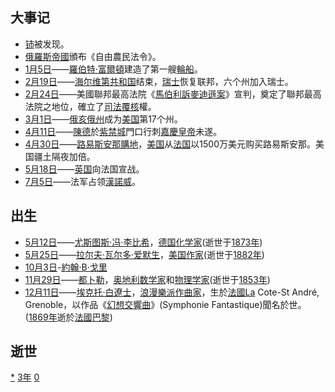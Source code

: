 {{yearTOC|1803|清'''[[嘉庆|嘉庆]]八年'''；越南'''[[嘉隆|嘉隆]]二年'''；日本'''[[享和|享和]]三年'''}}
== 大事记 ==
*[[铈|铈]]被发现。
*[[俄羅斯帝國|俄羅斯帝國]]頒布《自由農民法令》。
*[[1月5日|1月5日]]——[[羅伯特·富爾頓|羅伯特·富爾頓]]建造了第一艘[[輪船|輪船]]。
*[[2月19日|2月19日]]——[[海尔维第共和国|海尔维第共和国]]结束，[[瑞士|瑞士]]恢复联邦，六个州加入瑞士。
*[[2月24日|2月24日]]——美國聯邦最高法院《[[马伯利诉麦迪逊案|馬伯利訴麥迪遜案]]》宣判，奠定了聯邦最高法院之地位，確立了[[司法审查|司法覆核]]權。
*[[3月1日|3月1日]]——[[俄亥俄州|俄亥俄州]]成为[[美國|美国]]第17个州。
*[[4月11日|4月11日]]——[[陳德_(清朝)|陳德]]於[[紫禁城|紫禁城]]門口行刺[[嘉慶皇帝|嘉慶皇帝]]未遂。
*[[4月30日|4月30日]]——[[路易西安納購地|路易斯安那購地]]，[[美国|美国]]从[[法国|法国]]以1500万美元购买路易斯安那。美国疆土隔夜加倍。
*[[5月18日|5月18日]]——[[英国|英国]]向法国宣战。
*[[7月5日|7月5日]]——法军占领[[漢諾威|漢諾威]]。

== 出生 ==
*[[5月12日|5月12日]]——[[尤斯图斯·冯·李比希|尤斯图斯·冯·李比希]]，[[德国|德国]][[化学家|化学家]](逝世于[[1873年|1873年]])
*[[5月25日|5月25日]]——[[拉尔夫·沃尔多·爱默生|拉尔夫·瓦尔多·爱默生]]，[[美国|美国]][[作家|作家]](逝世于[[1882年|1882年]])
*[[10月3日|10月3日]]-[[約翰·B·戈里|約翰·B·戈里]]
*[[11月29日|11月29日]]——[[克里斯琴·多普勒|都卜勒]]，[[奥地利|奥地利]][[数学家|数学家]]和[[物理学家|物理学家]](逝世于[[1853年|1853年]])
*[[12月11日|12月11日]]——[[埃克托·白遼士|埃克托·白遼士]]，[[浪漫樂派|浪漫樂派]][[作曲家|作曲家]]，生於[[法國|法國]]La Cote-St André, Grenoble，以作品《[[幻想交響曲|幻想交響曲]]》(Symphonie Fantastique)聞名於世。([[1869年|1869年]]逝於[[法國|法國]][[巴黎|巴黎]])

== 逝世 ==
{{Wikisource year mention}}
{{MonthTOC|1803年|逝世人物列表}}

[[Category:1803年|*]]
[[Category:1800年代|3年]]
[[Category:19世纪各年|0]]